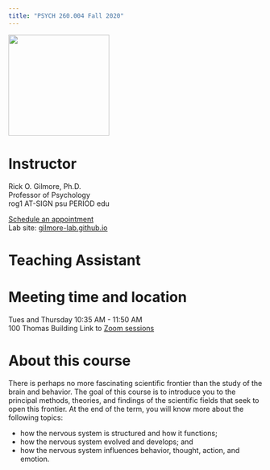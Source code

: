 ```yaml
---
title: "PSYCH 260.004 Fall 2020"
---
```


<img src ="https://media.moddb.com/cache/images/groups/1/3/2933/thumb_620x2000/brain.jpg" height=200px>

# Instructor

Rick O. Gilmore, Ph.D.</br>
Professor of Psychology</br>
rog1 AT-SIGN psu PERIOD edu</br>

[Schedule an appointment](https://doodle.com/mm/rickgilmore/book-a-time)</br>
Lab site: [gilmore-lab.github.io](http://gilmore-lab.github.io/)</br>
<!-- Office hours: Monday, 10:15 - 11:15 am. -->

# Teaching Assistant

<!-- Shekoofeh Zafarghandi</br> -->
<!-- cxg428 AT-SIGN psu PERIOD edu</br> -->
<!-- Office hours: Wed 1-2 PM -->
<!-- 441 Moore Building -->

# Meeting time and location

Tues and Thursday 10:35 AM - 11:50 AM</br>
100 Thomas Building
Link to [Zoom sessions](https://psu.instructure.com/courses/2074248/external_tools/207840)

# About this course

There is perhaps no more fascinating scientific frontier than the study of the brain and behavior. 
The goal of this course is to introduce you to the principal methods, theories, and findings of the scientific fields that seek to open this frontier. 
At the end of the term, you will know more about the following topics:

- how the nervous system is structured and how it functions;
- how the nervous system evolved and develops; and
- how the nervous system influences behavior, thought, action, and emotion.
